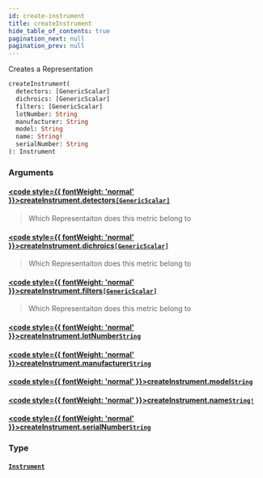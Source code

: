 ```yaml
---
id: create-instrument
title: createInstrument
hide_table_of_contents: true
pagination_next: null
pagination_prev: null
---
```








Creates a Representation

```graphql
createInstrument(
  detectors: [GenericScalar]
  dichroics: [GenericScalar]
  filters: [GenericScalar]
  lotNumber: String
  manufacturer: String
  model: String
  name: String!
  serialNumber: String
): Instrument
```


### Arguments

#### [<code style={{ fontWeight: 'normal' }}>createInstrument.<b>detectors</b></code>](#)<Bullet />[`[GenericScalar]`](/docs/schemas/mikro/scalars/generic-scalar) <Badge class="secondary" text="list"/> <Badge class="secondary" text="scalar"/>
> Which Representaiton does this metric belong to
> 

#### [<code style={{ fontWeight: 'normal' }}>createInstrument.<b>dichroics</b></code>](#)<Bullet />[`[GenericScalar]`](/docs/schemas/mikro/scalars/generic-scalar) <Badge class="secondary" text="list"/> <Badge class="secondary" text="scalar"/>
> Which Representaiton does this metric belong to
> 

#### [<code style={{ fontWeight: 'normal' }}>createInstrument.<b>filters</b></code>](#)<Bullet />[`[GenericScalar]`](/docs/schemas/mikro/scalars/generic-scalar) <Badge class="secondary" text="list"/> <Badge class="secondary" text="scalar"/>
> Which Representaiton does this metric belong to
> 

#### [<code style={{ fontWeight: 'normal' }}>createInstrument.<b>lotNumber</b></code>](#)<Bullet />[`String`](/docs/schemas/mikro/scalars/string) <Badge class="secondary" text="scalar"/>
> 
> 

#### [<code style={{ fontWeight: 'normal' }}>createInstrument.<b>manufacturer</b></code>](#)<Bullet />[`String`](/docs/schemas/mikro/scalars/string) <Badge class="secondary" text="scalar"/>
> 
> 

#### [<code style={{ fontWeight: 'normal' }}>createInstrument.<b>model</b></code>](#)<Bullet />[`String`](/docs/schemas/mikro/scalars/string) <Badge class="secondary" text="scalar"/>
> 
> 

#### [<code style={{ fontWeight: 'normal' }}>createInstrument.<b>name</b></code>](#)<Bullet />[`String!`](/docs/schemas/mikro/scalars/string) <Badge class="secondary" text="non-null"/> <Badge class="secondary" text="scalar"/>
> 
> 

#### [<code style={{ fontWeight: 'normal' }}>createInstrument.<b>serialNumber</b></code>](#)<Bullet />[`String`](/docs/schemas/mikro/scalars/string) <Badge class="secondary" text="scalar"/>
> 
> 

### Type

#### [`Instrument`](/docs/schemas/mikro/objects/instrument) <Badge class="secondary" text="object"/>
> 
> 





